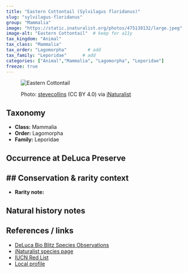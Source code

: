 ```yaml
---
title: "Eastern Cottontail (Sylvilagus floridanus)"
slug: "sylvilagus-floridanus"
group: "Mammalia"
image: "https://static.inaturalist.org/photos/475138132/large.jpeg"        # keep for thumbnails
image-alt: "Eastern Cottontail"  # keep for a11y
tax_kingdom: "Animal"
tax_class: "Mammalia"
tax_order: "Lagomorpha"        # add
tax_family: "Leporidae"      # add
categories: ["Animal","Mammalia", "Lagomorpha", "Leporidae"]
freeze: true
---
```


<figure class="species-figure">

<img src="https://static.inaturalist.org/photos/475138132/large.jpeg" alt="Eastern Cottontail" class="species-photo"/>

<figcaption class="photo-credit">

Photo: <a href="https://www.inaturalist.org/people/stevecollins">stevecollins</a> (CC BY 4.0) via <a href="https://www.inaturalist.org/observations/264599543">iNaturalist</a>

</figcaption>

</figure>

## Taxonomy

-   **Class:** Mammalia
-   **Order:** Lagomorpha
-   **Family:** Leporidae

## Occurrence at DeLuca Preserve

## \## Conservation & rarity context

-   **Rarity note:**

## Natural history notes

## References / links

-   [DeLuca Bio Blitz Species Observations](NA)
-   [iNaturalist species page](NA)
-   [IUCN Red List](NA)
-   [Local profile](NA)
